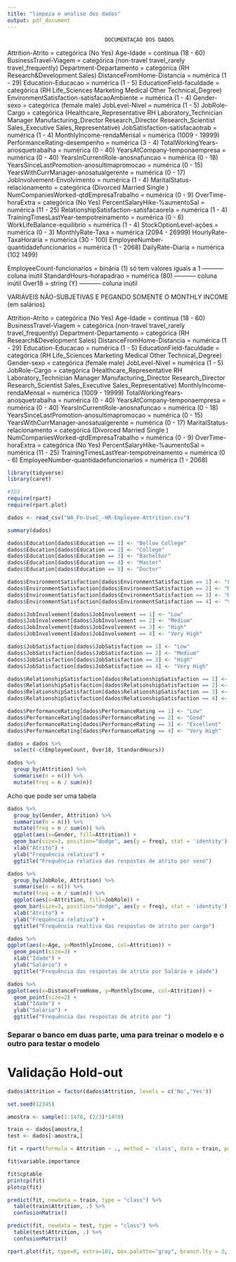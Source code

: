 ```yaml
---
title: "limpeza e analise dos dados"
output: pdf_document
---
```


##########################################################################################################
                                   DOCUMENTAÇÃO DOS DADOS
##########################################################################################################

  Attrition-Atrito = categórica (No Yes)
  Age-Idade = contínua (18 - 60)
  BusinessTravel-Viagem = categórica (non-travel travel_rarely travel_frequently)
  Department-Departamento = categórica (RH Research&Development Sales)
  DistanceFromHome-Distancia = numérica (1 - 29)
  Education-Educacao = numérica (1 - 5)
  EducationField-faculdade = categórica (RH Life_Sciences Marketing Medical Other Technical_Degree)
  EnvironmentSatisfaction-satisfacaoAmbiente = numérica (1 - 4)
  Gender-sexo = categórica (female male)
  JobLevel-Nivel = numérica (1 - 5)
  JobRole-Cargo = categórica (Healthcare_Representative RH Laboratory_Technician Manager Manufacturing_Director Research_Director Research_Scientist Sales_Executive Sales_Representative)
  JobSatisfaction-satisfacaotrab = numérica (1 - 4)
  MonthlyIncome-rendaMensal = numérica (1009 - 19999)
  PerformanceRating-desempenho = numérica (3 - 4)
  TotalWorkingYears-anosquetrabalha = numérica (0 - 40)
  YearsAtCompany-temponaempresa = numérica (0 - 40)
  YearsInCurrentRole-anosnafuncao = numérica (0 - 18)
  YearsSinceLastPromotion-anosultimapromocao = numérica (0 - 15)
  YearsWithCurrManager-anosatualgerente = numérica (0 - 17)
  JobInvolvement-Envolvimento = numérica (1 - 4)
  MaritalStatus-relacionamento = categórica (Divorced Married Single )
  NumCompaniesWorked-qtdEmpresaTrabalho = numérica (0 - 9)
  OverTime-horaExtra = categórica (No Yes)
  PercentSalaryHike-%aumentoSal = numérica (11 - 25)
  RelationshipSatisfaction-satisfacaorela = numérica (1 - 4)
  TrainingTimesLastYear-tempotreinamento = numérica (0 - 6)
  WorkLifeBalance-equilibrio = numérica (1 - 4)
	StockOptionLevel-ações = numérica (0 - 3)
	MonthlyRate-Taxa = numérica (2094 - 26999)
	HourlyRate-TaxaHoraria = numérica (30 - 100)
	EmployeeNumber-quantidadefuncionarios = numérica (1 - 2068)
	DailyRate-Diaria = numérica (102 1499)
  
  EmployeeCount-funcionarios = binária (1) só tem valores iguais a 1 ----------- coluna inútil
  StandardHours-horapadrao = numérica (80) ----------- coluna inútil
  Over18 = string (Y) ----------- coluna inútil
  
##########################################################################################################

##########################################################################################################

VARIÁVEIS NÃO-SUBJETIVAS E PEGANDO SOMENTE O MONTHLY INCOME (em salários)

##########################################################################################################

  Attrition-Atrito = categórica (No Yes)
  Age-Idade = contínua (18 - 60)
  BusinessTravel-Viagem = categórica (non-travel travel_rarely travel_frequently)
  Department-Departamento = categórica (RH Research&Development Sales)
  DistanceFromHome-Distancia = numérica (1 - 29)
  Education-Educacao = numérica (1 - 5)
  EducationField-faculdade = categórica (RH Life_Sciences Marketing Medical Other Technical_Degree)
  Gender-sexo = categórica (female male)
  JobLevel-Nivel = numérica (1 - 5)
  JobRole-Cargo = categórica (Healthcare_Representative RH Laboratory_Technician Manager Manufacturing_Director Research_Director Research_Scientist Sales_Executive Sales_Representative)
  MonthlyIncome-rendaMensal = numérica (1009 - 19999)
  TotalWorkingYears-anosquetrabalha = numérica (0 - 40)
  YearsAtCompany-temponaempresa = numérica (0 - 40)
  YearsInCurrentRole-anosnafuncao = numérica (0 - 18)
  YearsSinceLastPromotion-anosultimapromocao = numérica (0 - 15)
  YearsWithCurrManager-anosatualgerente = numérica (0 - 17)
  MaritalStatus-relacionamento = categórica (Divorced Married Single )
  NumCompaniesWorked-qtdEmpresaTrabalho = numérica (0 - 9)
  OverTime-horaExtra = categórica (No Yes)
  PercentSalaryHike-%aumentoSal = numérica (11 - 25)
  TrainingTimesLastYear-tempotreinamento = numérica (0 - 6)
  EmployeeNumber-quantidadefuncionarios = numérica (1 - 2068)


```r
library(tidyverse)
library(caret)

#ID3
require(rpart)
require(rpart.plot)
```

```r
dados <- read_csv("WA_Fn-UseC_-HR-Employee-Attrition.csv")
```

```r
summary(dados)

dados$Education[dados$Education == 1] <- "Bellow College"
dados$Education[dados$Education == 2] <- "College"
dados$Education[dados$Education == 3] <- "Bachelhor"
dados$Education[dados$Education == 4] <- "Master"
dados$Education[dados$Education == 5] <- "Doctor"

dados$EnvironmentSatisfaction[dados$EnvironmentSatisfaction == 1] <- "Low"
dados$EnvironmentSatisfaction[dados$EnvironmentSatisfaction == 2] <- "Medium"
dados$EnvironmentSatisfaction[dados$EnvironmentSatisfaction == 3] <- "High"
dados$EnvironmentSatisfaction[dados$EnvironmentSatisfaction == 4] <- "Very High"

dados$JobInvolvement[dados$JobInvolvement == 1] <- "Low"
dados$JobInvolvement[dados$JobInvolvement == 2] <- "Medium"
dados$JobInvolvement[dados$JobInvolvement == 3] <- "High"
dados$JobInvolvement[dados$JobInvolvement == 4] <- "Very High"

dados$JobSatisfaction[dados$JobSatisfaction == 1] <- "Low"
dados$JobSatisfaction[dados$JobSatisfaction == 2] <- "Medium"
dados$JobSatisfaction[dados$JobSatisfaction == 3] <- "High"
dados$JobSatisfaction[dados$JobSatisfaction == 4] <- "Very High"

dados$RelationshipSatisfaction[dados$RelationshipSatisfaction == 1] <- "Low"
dados$RelationshipSatisfaction[dados$RelationshipSatisfaction == 2] <- "Medium"
dados$RelationshipSatisfaction[dados$RelationshipSatisfaction == 3] <- "High"
dados$RelationshipSatisfaction[dados$RelationshipSatisfaction == 4] <- "Very High"

dados$PerformanceRating[dados$PerformanceRating == 1] <- "Low"
dados$PerformanceRating[dados$PerformanceRating == 2] <- "Good"
dados$PerformanceRating[dados$PerformanceRating == 3] <- "Excellent"
dados$PerformanceRating[dados$PerformanceRating == 4] <- "Very High"
```

```r
dados = dados %>%
  select(-c(EmployeeCount, Over18, StandardHours))

```

```r
dados %>%
  group_by(Attrition) %>%
  summarise(n = n()) %>%
  mutate(freq = n / sum(n)) 
```

Acho que pode ser uma tabela
```r
dados %>%
  group_by(Gender, Attrition) %>%
  summarise(n = n()) %>%
  mutate(freq = n / sum(n)) %>%
  ggplot(aes(x=Gender, fill=Attrition)) +
  geom_bar(size=3, position="dodge", aes(y = freq), stat = 'identity') +
  xlab("Atrito") +                             
  ylab("Frequência relativa") +                                  
  ggtitle("Frequência relativa das respostas de atrito por sexo")
```

```r
dados %>%
  group_by(JobRole, Attrition) %>%
  summarise(n = n()) %>%
  mutate(freq = n / sum(n)) %>%
  ggplot(aes(x=Attrition, fill=JobRole)) +
  geom_bar(size=3, position="dodge", aes(y = freq), stat = 'identity') +
  xlab("Atrito") +                             
  ylab("Frequência relativa") +                                  
  ggtitle("Frequência realtiva das respostas de atrito por cargo")
```

```r
dados %>%
ggplot(aes(x=Age, y=MonthlyIncome, col=Attrition)) +
  geom_point(size=3) +
  xlab("Idade") +                             
  ylab("Salário") +                                  
  ggtitle("Frequência das respostas de atrito por Salário e idade")
```

```r
dados %>%
ggplot(aes(x=DistanceFromHome, y=MonthlyIncome, col=Attrition)) +
  geom_point(size=2) +
  xlab("Idade") +                             
  ylab("Salário") +                                  
  ggtitle("Frequência das respostas de atrito por ")
```


### Separar o banco em duas parte, uma para treinar o modelo e o outro para testar o modelo

# Validação Hold-out

```r
dados$Attrition = factor(dados$Attrition, levels = c('No','Yes'))

set.seed(12345)

amostra <- sample(1:1470, (2/3)*1470)

train <- dados[amostra,]
test <- dados[-amostra,]

fit = rpart(formula = Attrition ~ ., method = 'class', data = train, parms = list(split = 'information')) #, control = repart.control(minsplit = 1, minbucket = 1, maxdepth = 25)

fit$variable.importance

fit$cptable
printcp(fit)
plotcp(fit)
```


```r
predict(fit, newdata = train, type = "class") %>%
  table(train$Attrition, .) %>%
  confusionMatrix()
```


```r
predict(fit, newdata = test, type = "class") %>%
  table(test$Attrition, .) %>%
  confusionMatrix()
```

```r
rpart.plot(fit, type=0, extra=101, box.palette="gray", branch.lty = 3, nn=TRUE, cex=0.5)
```